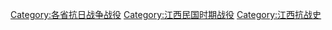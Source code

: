 [[Category:各省抗日战争战役|Category:各省抗日战争战役]]
[[Category:江西民国时期战役|Category:江西民国时期战役]]
[[Category:江西抗战史|Category:江西抗战史]]